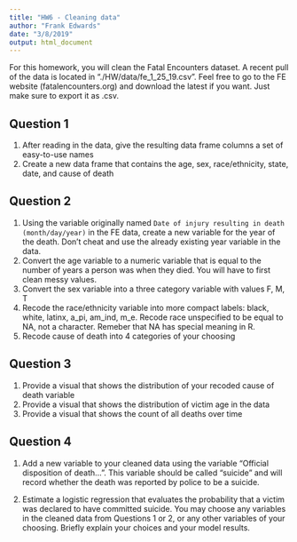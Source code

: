 ```yaml
---
title: "HW6 - Cleaning data"
author: "Frank Edwards"
date: "3/8/2019"
output: html_document
---
```


For this homework, you will clean the Fatal Encounters dataset. A recent pull of the data is located in "./HW/data/fe_1_25_19.csv". Feel free to go to the FE website (fatalencounters.org) and download the latest if you want. Just make sure to export it as .csv.

## Question 1

1. After reading in the data, give the resulting data frame columns a set of easy-to-use names
2. Create a new data frame that contains the age, sex, race/ethnicity, state, date, and cause of death

## Question 2

1. Using the variable originally named `Date of injury resulting in death (month/day/year)` in the FE data, create a new variable for the year of the death. Don't cheat and use the already existing year variable in the data. 
2. Convert the age variable to a numeric variable that is equal to the number of years a person was when they died. You will have to first clean messy values.
3. Convert the sex variable into a three category variable with values F, M, T
4. Recode the race/ethnicity variable into more compact labels: black, white, latinx, a_pi, am_ind, m_e. Recode race unspecified to be equal to NA, not a character. Remeber that NA has special meaning in R.
5. Recode cause of death into 4 categories of your choosing

## Question 3

1. Provide a visual that shows the distribution of your recoded cause of death variable
2. Provide a visual that shows the distribution of victim age in the data
3. Provide a visual that shows the count of all deaths over time

## Question 4

1. Add a new variable to your cleaned data using the variable "Official disposition of death...". This variable should be called "suicide" and will record whether the death was reported by police to be a suicide. 

2. Estimate a logistic regression that evaluates the probability that a victim was declared to have committed suicide. You may choose any variables in the cleaned data from Questions 1 or 2, or any other variables of your choosing. Briefly explain your choices and your model results. 